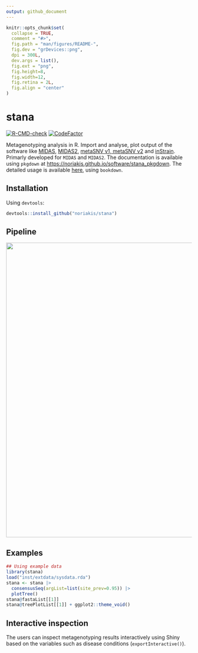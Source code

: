 ```yaml
---
output: github_document
---
```


<!-- README.md is generated from README.Rmd. Please edit that file -->

```r
knitr::opts_chunk$set(
  collapse = TRUE,
  comment = "#>",
  fig.path = "man/figures/README-",
  fig.dev = "grDevices::png",
  dpi = 300L,
  dev.args = list(),
  fig.ext = "png",
  fig.height=8,
  fig.width=12,
  fig.retina = 2L,
  fig.align = "center"
)
```

# stana

<!-- badges: start -->
[![R-CMD-check](https://github.com/noriakis/stana/actions/workflows/R-CMD-check.yaml/badge.svg)](https://github.com/noriakis/stana/actions/workflows/R-CMD-check.yaml) [![CodeFactor](https://www.codefactor.io/repository/github/noriakis/stana/badge)](https://www.codefactor.io/repository/github/noriakis/stana)
<!-- badges: end -->

Metagenotyping analysis in R. Import and analyse, plot output of the software like [MIDAS](https://github.com/snayfach/MIDAS), [MIDAS2](https://github.com/czbiohub/MIDAS2), [metaSNV v1, metaSNV v2](https://github.com/metasnv-tool/metaSNV) and [inStrain](https://github.com/MrOlm/inStrain). Primarly developed for `MIDAS` and `MIDAS2`. The documentation is available using `pkgdown` at [https://noriakis.github.io/software/stana_pkgdown](https://noriakis.github.io/software/stana_pkgdown). The detailed usage is available [here](https://noriakis.github.io/software/stana), using `bookdown`.

## Installation

Using `devtools`:

```r
devtools::install_github("noriakis/stana")
```

## Pipeline

<img src="https://github.com/noriakis/software/blob/main/images/stana_pipeline.png?raw=true" width="800px">

## Examples

```r
## Using example data
library(stana)
load("inst/extdata/sysdata.rda")
stana <- stana |>
  consensusSeq(argList=list(site_prev=0.95)) |>
  plotTree()
stana@fastaList[[1]]
stana@treePlotList[[1]] + ggplot2::theme_void()
```

## Interactive inspection

The users can inspect metagenotyping results interactively using Shiny based on the variables such as disease conditions (`exportInteractive()`).